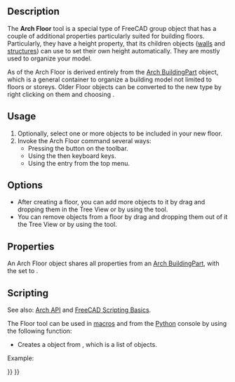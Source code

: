 <languages/>
<translate>

<!--T:15-->
{{Docnav
|[[Arch_Building|Building]]
|[[Arch_Space|Space]]
|[[BIM_Workbench|BIM]]
|IconL=Arch_Building.svg
|IconR=Arch_Space.svg
|IconC=Workbench_BIM.svg
}}

<!--T:1-->
{{GuiCommand
|Name=Arch Floor
|MenuLocation=3D/BIM → Level
|Workbenches=[[BIM_Workbench|BIM]]
|Shortcut={{KEY|L}} {{KEY|V}}
|SeeAlso=
}}

==Description== <!--T:2-->

<!--T:3-->
The '''Arch Floor''' tool is a special type of FreeCAD group object that has a couple of additional properties particularly suited for building floors. Particularly, they have a height property, that its children objects ([[Arch_Wall|walls]] and [[Arch_Structure|structures]]) can use to set their own height automatically. They are mostly used to organize your model.

<!--T:18-->
As of {{VersionPlus|0.18}} the Arch Floor is derived entirely from the [[Arch_BuildingPart|Arch BuildingPart]] object, which is a general container to organize a building model not limited to floors or storeys. Older Floor objects can be converted to the new type by right clicking on them and choosing {{incode|Convert to BuildingPart}}.

==Usage== <!--T:4-->

<!--T:5-->
# Optionally, select one or more objects to be included in your new floor.
# Invoke the Arch Floor command several ways:
#* Pressing the {{Button|[[Image:Arch Floor.svg|16px]] [[Arch Floor|Floor]]}} button on the toolbar. 
#* Using the {{KEY|L}} then {{KEY|V}} keyboard keys.
#* Using the {{MenuCommand|3D/BIM → Floor}} entry from the top menu.

==Options== <!--T:6-->

<!--T:7-->
* After creating a floor, you can add more objects to it by drag and dropping them in the Tree View or by using the {{Button|[[Image:Arch Add.svg|16px]] [[Arch Add|Arch Add]]}} tool.
* You can remove objects from a floor by drag and dropping them out of it the Tree View or by using the {{Button|[[Image:Arch Remove.svg|16px]] [[Arch Remove|Arch Remove]]}} tool.

==Properties== <!--T:8-->

<!--T:19-->
An Arch Floor object shares all properties from an [[Arch_BuildingPart|Arch BuildingPart]], with the {{PropertyData|Ifc Type}} set to {{incode|"Building Storey"}}.

==Scripting== <!--T:21-->

<!--T:10-->
See also: [[Arch_API|Arch API]] and [[FreeCAD_Scripting_Basics|FreeCAD Scripting Basics]].

<!--T:11-->
The Floor tool can be used in [[Macros|macros]] and from the [[Python|Python]] console by using the following function:

</translate>
{{Code|code=
Floor = makeFloor(objectslist=None, baseobj=None, name="Floor")
}}
<translate>

<!--T:12-->
* Creates a {{incode|Floor}} object from {{incode|objectslist}}, which is a list of objects.

<!--T:13-->
Example:

</translate>
{{Code|code=
import FreeCAD, Draft, Arch

p1 = FreeCAD.Vector(0, 0, 0)
p2 = FreeCAD.Vector(2000, 0, 0)
baseline = Draft.makeLine(p1, p2)
baseline2 = Draft.makeLine(p1, -1*p2)

Wall1 = Arch.makeWall(baseline, length=None, width=150, height=2000)
Wall2 = Arch.makeWall(baseline2, length=None, width=150, height=1800)
FreeCAD.ActiveDocument.recompute()

Floor = Arch.makeFloor([Wall1, Wall2])

Building = Arch.makeBuilding([Floor])
Site = Arch.makeSite(Building)
FreeCAD.ActiveDocument.recompute() 
}}
<translate>


<!--T:14-->
{{Docnav
|[[Arch_Building|Building]]
|[[Arch_Space|Space]]
|[[BIM_Workbench|BIM]]
|IconL=Arch_Building.svg
|IconR=Arch_Space.svg
|IconC=Workbench_BIM.svg
}}

</translate>
{{BIM_Tools_navi{{#translation:}}}}
{{Userdocnavi{{#translation:}}}}